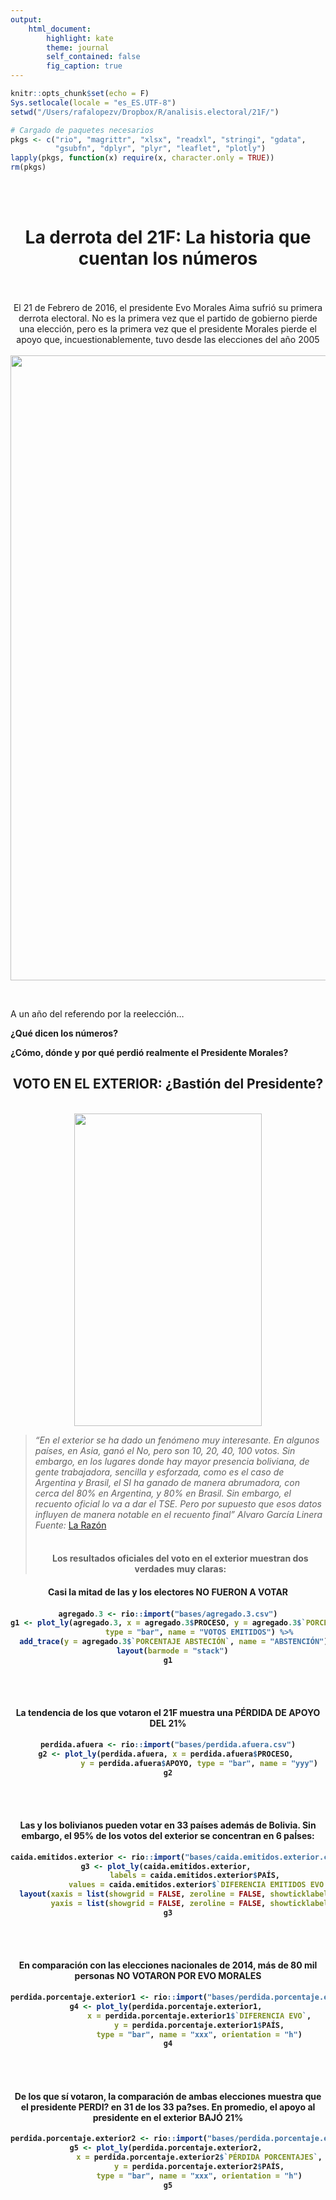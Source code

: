 ```yaml
---
output:
    html_document:
        highlight: kate
        theme: journal
        self_contained: false
        fig_caption: true
---
```


```r
knitr::opts_chunk$set(echo = F)
Sys.setlocale(locale = "es_ES.UTF-8")
setwd("/Users/rafalopezv/Dropbox/R/analisis.electoral/21F/")

# Cargado de paquetes necesarios
pkgs <- c("rio", "magrittr", "xlsx", "readxl", "stringi", "gdata",
          "gsubfn", "dplyr", "plyr", "leaflet", "plotly")
lapply(pkgs, function(x) require(x, character.only = TRUE))
rm(pkgs)
```
<br>
<br>
<!-- Header -->
<center><h1><i class="fa fa-thumb-tack"></i>La derrota del 21F: La historia que cuentan los números</h1></center>
<br>
<br>
<center>El 21 de Febrero de 2016, el presidente Evo Morales Aima sufrió su primera derrota electoral.
No es la primera vez que el partido de gobierno pierde una elección, pero es la primera vez que el presidente Morales pierde el apoyo que, incuestionablemente, tuvo desde las elecciones del año 2005</center>
<br>
<center><img src="fotos/evo.caratula.png" height="1000px" width="750px" /></center>
<br>

A un año del referendo por la reelección...

**¿Qué dicen los números?**

**¿Cómo, dónde y por qué perdió realmente el Presidente Morales?**

<center><h2>**VOTO EN EL EXTERIOR: ¿Bastión del Presidente?**</center></h2>
<br>
<center><img src="fotos/AGL.png" height="500px" width="300px" /></center> > *"En el exterior se ha dado un fenómeno muy interesante. En algunos países, en Asia, ganó el No, pero son 10, 20, 40, 100 votos. Sin embargo, en los lugares donde hay mayor presencia boliviana, de gente trabajadora, sencilla y esforzada, como es el caso de Argentina y Brasil, el SI ha ganado de manera abrumadora, con cerca del 80% en Argentina, y 80% en Brasil. Sin embargo, el recuento oficial lo va a dar el TSE. Pero por supuesto que esos datos influyen de manera notable en el recuento final" Alvaro García Linera*
*Fuente:* [La Razón](http://www.la-razon.com/index.php?_url=/nacional/animal_electoral/dice-votos-paises-clave_0_2441155884.html)
<br>
<br>
<center><h4>**Los resultados oficiales del voto en el exterior muestran dos verdades muy claras**:<center></h4>

<center><h4>Casi la mitad de las y los electores **NO FUERON A VOTAR**<center><h4>
```r
agregado.3 <- rio::import("bases/agregado.3.csv")
g1 <- plot_ly(agregado.3, x = agregado.3$PROCESO, y = agregado.3$`PORCENTAJE EMITIOS`,
              type = "bar", name = "VOTOS EMITIDOS") %>%
  add_trace(y = agregado.3$`PORCENTAJE ABSTECIÓN`, name = "ABSTENCIÓN") %>%
  layout(barmode = "stack")
g1
```
<br>
<br>
<center><h4>La tendencia de los que votaron el 21F muestra una **PÉRDIDA DE APOYO DEL 21%**<center></h4>
```r
perdida.afuera <- rio::import("bases/perdida.afuera.csv")
g2 <- plot_ly(perdida.afuera, x = perdida.afuera$PROCESO, 
              y = perdida.afuera$APOYO, type = "bar", name = "yyy")
g2
```
<br>
<br>
<center><h4>Las y los bolivianos pueden votar en 33 países además de Bolivia. Sin embargo, el 95% de los votos del exterior se concentran en 6 paÍses:<center></h4>
```r
caida.emitidos.exterior <- rio::import("bases/caida.emitidos.exterior.csv")
g3 <- plot_ly(caida.emitidos.exterior, 
             labels = caida.emitidos.exterior$PAÍS, 
             values = caida.emitidos.exterior$`DIFERENCIA EMITIDOS EVO POSITIVO` , type = "pie") %>%
  layout(xaxis = list(showgrid = FALSE, zeroline = FALSE, showticklabels = FALSE),
         yaxis = list(showgrid = FALSE, zeroline = FALSE, showticklabels = FALSE))
g3
```
<br>
<br>
<center><h4>En comparación con las elecciones nacionales de 2014, más de 80 mil personas **NO VOTARON POR EVO MORALES**<center></h4>
```r
perdida.porcentaje.exterior1 <- rio::import("bases/perdida.porcentaje.exterior1.csv")
g4 <- plot_ly(perdida.porcentaje.exterior1, 
              x = perdida.porcentaje.exterior1$`DIFERENCIA EVO`,
              y = perdida.porcentaje.exterior1$PAÍS,
              type = "bar", name = "xxx", orientation = "h")
g4
```
<br>
<br>
<center><h4>De los que sí votaron, la comparación de ambas elecciones muestra que el presidente PERDI? en 31 de los 33 pa?ses. En promedio, el apoyo al presidente en el exterior **BAJÓ 21%**<center></h4>
```r
perdida.porcentaje.exterior2 <- rio::import("bases/perdida.porcentaje.exterior2.csv")
g5 <- plot_ly(perdida.porcentaje.exterior2, 
              x = perdida.porcentaje.exterior2$`PÉRDIDA PORCENTAJES`,
              y = perdida.porcentaje.exterior2$PAÍS,
              type = "bar", name = "xxx", orientation = "h")
g5
```


